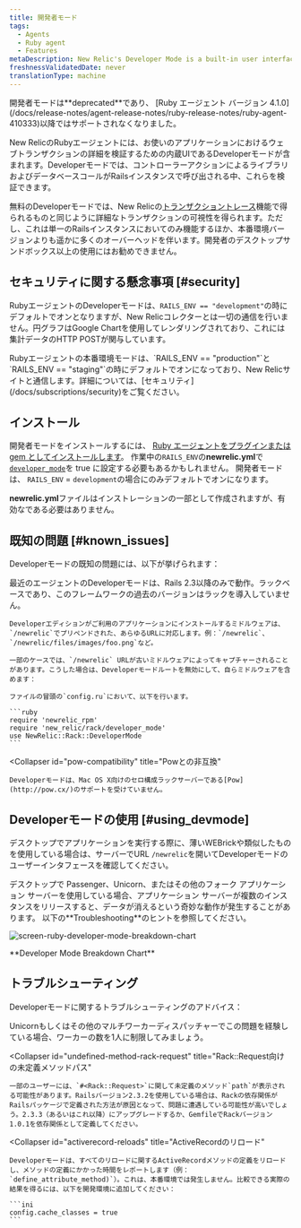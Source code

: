 ```yaml
---
title: 開発者モード
tags:
  - Agents
  - Ruby agent
  - Features
metaDescription: New Relic's Developer Mode is a built-in user interface to examine details about web transactions in your application.
freshnessValidatedDate: never
translationType: machine
---
```



<Callout variant="caution">
  開発者モードは<DNT>**deprecated**</DNT>であり、 [Ruby エージェント バージョン 4.1.0](/docs/release-notes/agent-release-notes/ruby-release-notes/ruby-agent-410333)以降ではサポートされなくなりました。
</Callout>

New RelicのRubyエージェントには、お使いのアプリケーションにおけるウェブトランザクションの詳細を検証するための内蔵UIであるDeveloperモードが含まれます。Developerモードでは、コントローラーアクションによるライブラリおよびデータベースコールがRailsインスタンスで呼び出される中、これらを検証できます。

無料のDeveloperモードでは、New Relicの[トランザクショントレース](/docs/apm/transactions/transaction-traces/introduction-transaction-traces)機能で得られるものと同じように詳細なトランザクションの可視性を得られます。ただし、これは単一のRailsインスタンスにおいてのみ機能するほか、本番環境バージョンよりも遥かに多くのオーバーヘッドを伴います。開発者のデスクトップサンドボックス以上の使用にはお勧めできません。

## セキュリティに関する懸念事項 [#security]

RubyエージェントのDeveloperモードは、`RAILS_ENV == "development"`の時にデフォルトでオンとなりますが、New Relicコレクターとは一切の通信を行いません。円グラフはGoogle Chartを使用してレンダリングされており、これには集計データのHTTP POSTが関与しています。

<Callout variant="tip">
  Rubyエージェントの本番環境モードは、`RAILS_ENV == "production"`と`RAILS_ENV == "staging"`の時にデフォルトでオンになっており、New Relicサイトと通信します。詳細については、[セキュリティ](/docs/subscriptions/security)をご覧ください。
</Callout>

## インストール

開発者モードをインストールするには、 [Ruby エージェントをプラグインまたは gem としてインストールします](/docs/ruby/ruby-agent-installation)。 作業中の`RAILS_ENV`の<DNT>**newrelic.yml**</DNT>で[`developer_mode`](/docs/agents/ruby-agent/installation-configuration/ruby-agent-configuration#developer_mode)を true に設定する必要もあるかもしれません。 開発者モードは、 `RAILS_ENV` = `development`の場合にのみデフォルトでオンになります。

<DNT>**newrelic.yml**</DNT>ファイルはインストレーションの一部として作成されますが、有効な<InlinePopover type="licenseKey"/>である必要はありません。

## 既知の問題 [#known_issues]

Developerモードの既知の問題には、以下が挙げられます：

<CollapserGroup>
  <Collapser
    id="rails-23"
    title="Rails 2.3以降が必要"
  >
    最近のエージェントのDeveloperモードは、Rails 2.3以降のみで動作。ラックベースであり、このフレームワークの過去のバージョンはラックを導入していません。

    Developerエディションがご利用のアプリケーションにインストールするミドルウェアは、`/newrelic`でプリペンドされた、あらゆるURLに対応します。例：`/newrelic`、`/newrelic/files/images/foo.png`など。

    一部のケースでは、`/newrelic` URLが古いミドルウェアによってキャプチャーされることがあります。こうした場合は、Developerモードルートを無効にして、自らミドルウェアを含めます：

    ファイルの冒頭の`config.ru`において、以下を行います。

    ```ruby
    require 'newrelic_rpm'
    require 'new_relic/rack/developer_mode'
    use NewRelic::Rack::DeveloperMode
    ```
  </Collapser>

  <Collapser
    id="pow-compatibility"
    title="Powとの非互換"
  >
    Developerモードは、Mac OS X向けのセロ構成ラックサーバーである[Pow](http://pow.cx/)のサポートを受けていません。
  </Collapser>
</CollapserGroup>

## Developerモードの使用 [#using_devmode]

デスクトップでアプリケーションを実行する際に、薄いWEBrickや類似したものを使用している場合は、サーバーでURL `/newrelic`を開いてDeveloperモードのユーザーインタフェースを確認してください。

<Callout variant="caution">
  デスクトップで Passenger、Unicorn、またはその他のフォーク アプリケーション サーバーを使用している場合、アプリケーション サーバーが複数のインスタンスをリリースすると、データが消えるという奇妙な動作が発生することがあります。 以下の<DNT>**Troubleshooting**</DNT>のヒントを参照してください。
</Callout>

<img
  title="screen-ruby-developer-mode-breakdown-chart"
  alt="screen-ruby-developer-mode-breakdown-chart"
  src={apmScreenBreakdownChart}
/>

<DNT>
  **Developer Mode Breakdown Chart**
</DNT>

## トラブルシューティング

Developerモードに関するトラブルシューティングのアドバイス：

<CollapserGroup>
  <Collapser
    id="disappearing-request"
    title="リクエストの消失"
  >
    Unicornもしくはその他のマルチワーカーディスパッチャーでこの問題を経験している場合、ワーカーの数を1人に制限してみましょう。
  </Collapser>

  <Collapser
    id="undefined-method-rack-request"
    title="Rack::Request向けの未定義メソッドパス"
  >
    一部のユーザーには、`#<Rack::Request>`に関して未定義のメソッド`path`が表示される可能性があります。Railsバージョン2.3.2を使用している場合は、Rackの依存関係がRailsパッケージで定義された方法が原因となって、問題に遭遇している可能性が高いでしょう。2.3.3（あるいはこれ以降）にアップグレードするか、GemfileでRackバージョン1.0.1を依存関係として定義してください。
  </Collapser>

  <Collapser
    id="activerecord-reloads"
    title="ActiveRecordのリロード"
  >
    Developerモードは、すべてのリロードに関するActiveRecordメソッドの定義をリロードし、メソッドの定義にかかった時間をレポートします（例：`define_attribute_method)`）。これは、本番環境では発生しません。比較できる実際の結果を得るには、以下を開発環境に追加してください：

    ```ini
    config.cache_classes = true
    ```
  </Collapser>
</CollapserGroup>